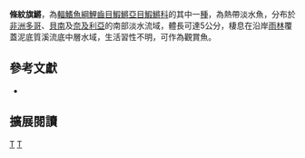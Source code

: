{{Speciesbox 
| taxon = Aphyosemion bitaeniatum
| status = LC
| status_system = IUCN3.1
| authority =  [[Ahl|Ahl]], 1924
| synonyms = *''Fundulus bitaeniatus,Ahl, 1924''
*''Fundulopanchax bitaeniatus,Ahl, 1924''
*''Fundulus rubrostictus,Ahl, 1924''
*''Aphyosemion rubrostictum,Ahl, 1924''
*''Fundulopanchax multicolor,Meinken, 1930''
*''Aphyosemion multicolor,Meinken, 1930''
*''Aphyosemion nigri,Ahl, 1935''
}}
'''條紋旗鱂'''，為[[輻鰭魚綱|輻鰭魚綱]][[鯉齒目|鯉齒目]][[鰕鱂亞目|鰕鱂亞目]][[鰕鱂科|鰕鱂科]]的其中一[[種|種]]，為熱帶淡水魚，分布於[[非洲|非洲]][[多哥|多哥]]、[[貝南|貝南]]及[[奈及利亞|奈及利亞]]的南部淡水流域，體長可達5公分，棲息在沿岸[[雨林|雨林]]覆蓋泥底質溪流底中層水域，生活習性不明，可作為觀賞魚。
== 參考文獻 ==
*{{FishBase_species|genus=Aphyosemion|species=bitaeniatum|year=2014|month=7}}

== 擴展閱讀 ==
{{refbegin}}
{{wikispecies-inline|Aphyosemion bitaeniatum|條紋旗鱂}}
{{refend}}
{{Taxonbar|from=Q11876186}}

[[Category:觀賞魚|T]]
[[Category:旗鱂屬|T]]